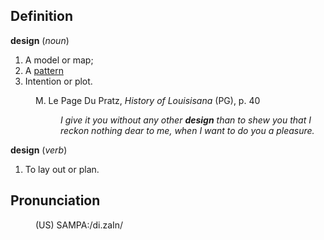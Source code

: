 ==Definition==

<b>design</b> (<i>noun</i>)
# A model or map;
# A [[pattern]]
# Intention or plot.
:M. Le Page Du Pratz, <i>History of Louisisana</i> (PG), p. 40
:: <i>I give it you without any other <b>design</b> than to shew you that I reckon nothing dear to me, when I want to do you a pleasure.</i>

<b>design</b> (<i>verb</i>)
# To lay out or plan.

==Pronunciation==
:(US) SAMPA:/di.zaIn/